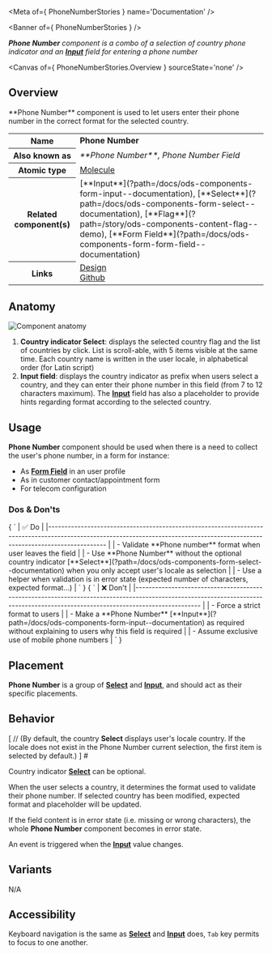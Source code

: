 
<Meta of={ PhoneNumberStories } name='Documentation' />

<Banner of={ PhoneNumberStories } />

_**Phone Number** component is a combo of a selection of country phone indicator and an [**Input**](?path=/docs/ods-components-form-input--documentation) field for entering a phone number_

<Canvas of={ PhoneNumberStories.Overview } sourceState='none' />

## Overview
<div>
  <div id='description'>
    **Phone Number** component is used to let users enter their phone number in the correct format for the selected
    country.
  </div>
  <table>
    <tbody>
    <tr>
      <th scope="row">Name</th>
      <td><strong>Phone Number</strong></td>
    </tr>
    <tr>
      <th scope="row">Also known as</th>
      <td><em>**Phone Number**, Phone Number Field</em></td>
    </tr>
    <tr>
      <th scope="row">Atomic type</th>
      <td>
        <a href='https://atomicdesign.bradfrost.com/chapter-2/#molecules'>Molecule<OdsIcon
          name={ ODS_ICON_NAME.externalLink }
          style={ { fontSize: '.7rem', paddingLeft: '.3rem', paddingRight: '.2rem' } }></OdsIcon></a>
      </td>
    </tr>
    <tr>
      <th scope="row">Related component(s)</th>
      <td>
        [**Input**](?path=/docs/ods-components-form-input--documentation),
        [**Select**](?path=/docs/ods-components-form-select--documentation),
        [**Flag**](?path=/story/ods-components-content-flag--demo), [**Form
        Field**](?path=/docs/ods-components-form-form-field--documentation)
      </td>
    </tr>
    <tr>
      <th scope="row">Links</th>
      <td>
        <a href='https://www.figma.com/proto/tIKzHa5KvHHyosgIgyBswB/Design-Tokens'>Design<OdsIcon
          name={ ODS_ICON_NAME.externalLink }
          style={ { fontSize: '.7rem', paddingLeft: '.3rem', paddingRight: '.2rem' } }></OdsIcon></a><br />
        <a href='https://github.com/ovh/design-system/tree/master/packages/components/src/phone-number'>Github<OdsIcon
          name={ ODS_ICON_NAME.externalLink }
          style={ { fontSize: '.7rem', paddingLeft: '.3rem', paddingRight: '.2rem' } }></OdsIcon></a>
      </td>
    </tr>
    </tbody>
  </table>
</div>

## Anatomy

![Component anatomy](components/phone-number/anatomy.png "Component anatomy")

1. **Country indicator Select**: displays the selected country flag and the list of countries by click. List is scroll-able, with 5 items visible at the same time. Each country name is written in the user locale, in alphabetical order (for Latin script)
2. **Input field**: displays the country indicator as prefix when users select a country, and they can enter their phone number in this field (from 7 to 12 characters maximum). The [**Input**](?path=/docs/ods-components-form-input--documentation) field has also a placeholder to provide hints regarding format according to the selected country.

## Usage

**Phone Number** component should be used when there is a need to collect the user's phone number, in a form for instance:
- As [**Form Field**](?path=/docs/ods-components-form-form-field--documentation) in an user profile
- As in customer contact/appointment form
- For telecom configuration

### Dos & Don'ts
<Markdown>
  { `
| ✅ Do                                                                                                                                                                              |
|------------------------------------------------------------------------------------------------------------------------------------------------------------------------------    |
| - Validate **Phone number** format when user leaves the field                                                                                                                     |
| - Use **Phone Number** without the optional country indicator [**Select**](?path=/docs/ods-components-form-select--documentation) when you only accept user's locale as selection |
| - Use a helper when validation is in error state (expected number of characters, expected format...)                                                                              |
` }
</Markdown>
<Markdown>
  { `
| ❌ Don't                                                                                                                                                                          |
|-------------------------------------------------------------------------------------------------------------------------------------------------------------------------------- |
| - Force a strict format to users                                                                                                                                                 |
| - Make a **Phone Number** [**Input**](?path=/docs/ods-components-form-input--documentation) as required without explaining to users why this field is required                   |
| - Assume exclusive use of mobile phone numbers                                                                                                                                   |
` }
</Markdown>

## Placement

**Phone Number** is a group of [**Select**](?path=/docs/ods-components-form-select--documentation) and [**Input**](?path=/docs/ods-components-form-input--documentation), and should act as their specific placements.

## Behavior
[
// (By default, the country **Select** displays user's locale country. If the locale does not exist in the Phone Number current selection, the first item is selected by default.)
]  #

Country indicator [**Select**](?path=/docs/ods-components-form-select--documentation) can be optional.

When the user selects a country, it determines the format used to validate their phone number. If selected country has been modified, expected format and placeholder will be updated.

If the field content is in error state (i.e. missing or wrong characters), the whole **Phone Number** component becomes in error state.

An event is triggered when the [**Input**](?path=/docs/ods-components-form-input--documentation) value changes.

## Variants

N/A

## Accessibility

Keyboard navigation is the same as [**Select**](?path=/docs/ods-components-form-select--documentation) and [**Input**](?path=/docs/ods-components-form-input--documentation) does, `Tab` key permits to focus to one another.
